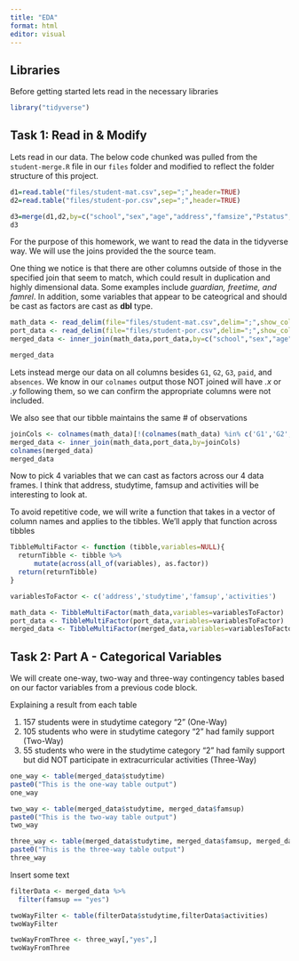 ```yaml
---
title: "EDA"
format: html
editor: visual
---
```


## Libraries

Before getting started lets read in the necessary libraries

```r
library("tidyverse")
```

## Task 1: Read in & Modify

Lets read in our data. The below code chunked was pulled from the `student-merge.R` file in our `files` folder and modified to reflect the folder structure of this project.

```r
d1=read.table("files/student-mat.csv",sep=";",header=TRUE)
d2=read.table("files/student-por.csv",sep=";",header=TRUE)

d3=merge(d1,d2,by=c("school","sex","age","address","famsize","Pstatus","Medu","Fedu","Mjob","Fjob","reason","nursery","internet"))
d3
```

For the purpose of this homework, we want to read the data in the tidyverse way. We will use the joins provided the the source team.

One thing we notice is that there are other columns outside of those in the specified join that seem to match, which could result in duplication and highly dimensional data. Some examples include *guardian, freetime, and famrel*. In addition, some variables that appear to be cateogrical and should be cast as factors are cast as **dbl** type.

```r
math_data <- read_delim(file="files/student-mat.csv",delim=";",show_col_types = FALSE)
port_data <- read_delim(file="files/student-por.csv",delim=";",show_col_types = FALSE)
merged_data <- inner_join(math_data,port_data,by=c("school","sex","age","address","famsize","Pstatus","Medu","Fedu","Mjob","Fjob","reason","nursery","internet"))

merged_data
```

Lets instead merge our data on all columns besides `G1`, `G2`, `G3`, `paid`, and `absences`. We know in our `colnames` output those NOT joined will have *.x* or *.y* following them, so we can confirm the appropriate columns were not included.

We also see that our tibble maintains the same \# of observations

```r
joinCols <- colnames(math_data)[!(colnames(math_data) %in% c('G1','G2','G3','paid','absences'))]
merged_data <- inner_join(math_data,port_data,by=joinCols)
colnames(merged_data)
merged_data
```

Now to pick 4 variables that we can cast as factors across our 4 data frames. I think that address, studytime, famsup and activities will be interesting to look at.

To avoid repetitive code, we will write a function that takes in a vector of column names and applies to the tibbles. We'll apply that function across tibbles

```r
TibbleMultiFactor <- function (tibble,variables=NULL){
  returnTibble <- tibble %>%
      mutate(across(all_of(variables), as.factor))
  return(returnTibble)
}

variablesToFactor <- c('address','studytime','famsup','activities')

math_data <- TibbleMultiFactor(math_data,variables=variablesToFactor)
port_data <- TibbleMultiFactor(port_data,variables=variablesToFactor)
merged_data <- TibbleMultiFactor(merged_data,variables=variablesToFactor)
```

## Task 2: Part A - Categorical Variables

We will create one-way, two-way and three-way contingency tables based on our factor variables from a previous code block.

Explaining a result from each table

1.  157 students were in studytime category "2" (One-Way)
2.  105 students who were in studytime category "2" had family support (Two-Way)
3.  55 students who were in the studytime category "2" had family support but did NOT participate in extracurricular activities (Three-Way)

```r
one_way <- table(merged_data$studytime)
paste0("This is the one-way table output")
one_way

two_way <- table(merged_data$studytime, merged_data$famsup)
paste0("This is the two-way table output")
two_way

three_way <- table(merged_data$studytime, merged_data$famsup, merged_data$activities)
paste0("This is the three-way table output")
three_way
```
Insert some text

```r
filterData <- merged_data %>%
  filter(famsup == "yes")

twoWayFilter <- table(filterData$studytime,filterData$activities)
twoWayFilter

twoWayFromThree <- three_way[,"yes",]
twoWayFromThree
```

